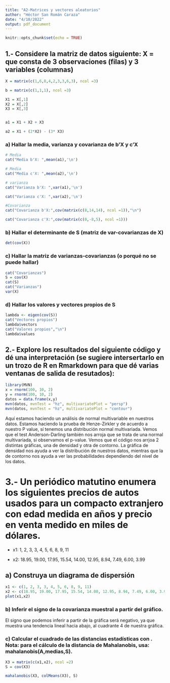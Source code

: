 ---
title: "A2-Matrices y vectores aleatorios"
author: "Héctor San Román Caraza"
date: "4/10/2022"
output: pdf_document
---

```{r setup, include=FALSE}
knitr::opts_chunk$set(echo = TRUE)
```

## 1.- Considere la matriz de datos siguiente:  X =  que consta de 3 observaciones (filas) y 3 variables (columnas)

```{r}
X = matrix(c(1,6,8,4,2,3,3,6,3), ncol =3)

b = matrix(c(1,1,1), ncol =3)

X1 = X[,1]
X2 = X[,2]
X3 = X[,3]


a1 = X1 + X2 + X3

a2 = X1 + (2*X2) - (3* X3)

```


### a) Hallar la media, varianza y covarianza de b'X y c'X 


```{r}
# Media
cat("Media b'X: ",mean(a1),'\n')

# Media
cat("Media c'X: ",mean(a2),'\n')

# varianza
cat("Varianza b'X: ",var(a1),'\n')

cat("Varianza c'X: ",var(a2),'\n')

#Covarianza 
cat("Covarianza b'X:",cov(matrix(c(8,14,14), ncol =1)),"\n")

cat("Covarianza c'X:",cov(matrix(c(0,-8,5), ncol =1)))

```
### b) Hallar el determinante de S (matriz de var-covarianzas de X)

```{r}
det(cov(X))
```
### c) Hallar la matriz de varianzas-covarianzas (o porqué no se puede hallar)

```{r}
cat("Covarianzas")
S = cov(X)
cat(S)
cat("Varianzas")
var(X)
```


### d) Hallar los valores y vectores propios de S

```{r}
lambda <- eigen(cov(S))
cat("Vectores propios")
lambda$vectors
cat("Valores propios","\n")
lambda$values
```


## 2.- Explore los resultados del siguiente código y dé una interpretación (se sugiere intersertarlo en un trozo de R en Rmarkdown para que dé varias ventanas de salida de resutados): 

```{r}
library(MVN)
x = rnorm(100, 10, 2)
y = rnorm(100, 10, 2)
datos = data.frame(x,y)
mvn(datos, mvnTest = "hz", multivariatePlot = "persp")
mvn(datos, mvnTest = "hz", multivariatePlot = "contour")
```

Aquí estamos haciendo un análisis de normal multivariable en nuestros datos. Estamos haciendo la prueba de Henze-Zirkler y de acuerdo a nuestro P value, sí tenemos una distribución normal multivariada. Vemos que el test Anderson-Darling también nos arroja que se trata de una normal multivariada, si observamos el p-value. Vemos que el código nos arrjoa 2 distintas gráficas, una de densidad y otra de contorno. La gráfica de densidad nos ayuda a ver la distribución de nuestros datos, mientras que la de contorno nos ayuda a ver las probabilidades dependiendo del nivel de los datos.

# 3.- Un periódico matutino enumera los siguientes precios de autos usados para un compacto extranjero con edad medida en años y precio en venta medido en miles de dólares. 

- x1: 1, 2, 3, 3, 4, 5, 6, 8, 9, 11

 - x2: 18.95, 19.00, 17.95, 15.54, 14.00, 12.95, 8.94, 7.49, 6.00, 3.99

## a) Construya un diagrama de dispersión 

```{r}
x1 <- c(1, 2, 3, 3, 4, 5, 6, 8, 9, 11)
x2 <- c(18.95, 19.00, 17.95, 15.54, 14.00, 12.95, 8.94, 7.49, 6.00, 3.99)
plot(x1,x2)
```

### b) Inferir el signo de la covarianza muestral a partir del gráfico. 

El signo que podemos inferir a partir de la gráfica será negativo, ya que muestra una tendencia lineal hacia abajo, al cuadrante 4 de nuestra gráfica. 

### c) Calcular el cuadrado de las distancias estadísticas    con     . Nota: para el cálculo de la distancia de Mahalanobis, usa: mahalanobis(A,medias,S).

```{r}

X3 = matrix(c(x1,x2), ncol =2)
S = cov(X3)

mahalanobis(X3, colMeans(X3), S)
```


